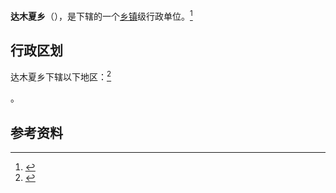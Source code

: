 {{中国乡级行政区|54/23/28/200/000}}

'''达木夏乡'''（{{bo|z=སྟག་མོ་ཤར་}}），是{{PRC admin/fullname|54/23/28/200/000|3}}下辖的一个[[乡镇|乡镇]]级行政单位。<ref>{{PRC admin/ref sgc|{{PRC admin/parent|54/23/28/200/000}}}}</ref>

== 行政区划 ==

达木夏乡下辖以下地区：<ref>{{PRC admin/ref sgc|54/23/28/200/000}}</ref>

{{PRC admin/children|54/23/28/200/000}}。

== 参考资料 ==

{{reflist}}

{{行政区划小作品}}
{{PRC admin/navcat|54/23/28/200/000}}